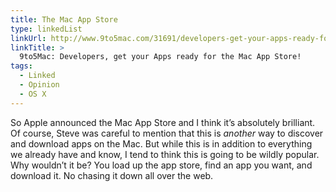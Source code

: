 ```yaml
---
title: The Mac App Store
type: linkedList
linkUrl: http://www.9to5mac.com/31691/developers-get-your-apps-ready-for-the-mac-app-store
linkTitle: >
  9to5Mac: Developers, get your Apps ready for the Mac App Store!
tags:
  - Linked
  - Opinion
  - OS X
---
```


So Apple announced the Mac App Store and I think it’s absolutely brilliant. Of course, Steve was careful to mention that this is _another_ way to discover and download apps on the Mac. But while this is in addition to everything we already have and know, I tend to think this is going to be wildly popular. Why wouldn’t it be? You load up the app store, find an app you want, and download it. No chasing it down all over the web.
